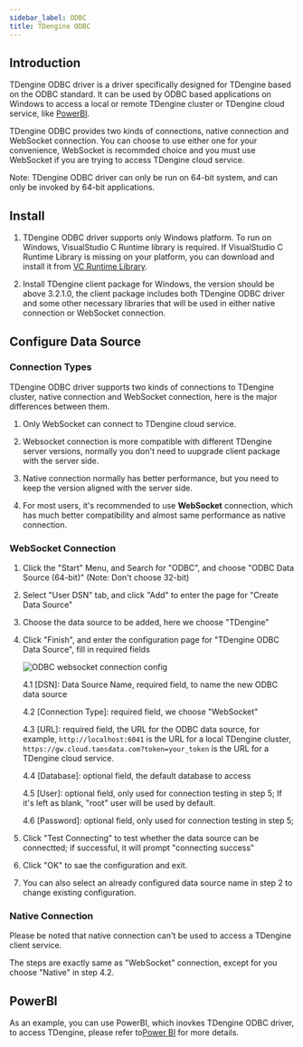 ```yaml
---
sidebar_label: ODBC
title: TDengine ODBC
---
```



## Introduction

TDengine ODBC driver is a driver specifically designed for TDengine based on the ODBC standard. It can be used by ODBC based applications on Windows to access a local or remote TDengine cluster or TDengine cloud service, like [PowerBI](https://powerbi.microsoft.com).

TDengine ODBC provides two kinds of connections, native connection and WebSocket connection. You can choose to use either one for your convenience, WebSocket is recommded choice and you must use WebSocket if you are trying to access TDengine cloud service. 

Note: TDengine ODBC driver can only be run on 64-bit system, and can only be invoked by 64-bit applications.


## Install

1.  TDengine ODBC driver supports only Windows platform. To run on Windows, VisualStudio C Runtime library is required. If VisualStudio C Runtime Library is missing on your platform, you can download and install it from [VC Runtime Library](https://learn.microsoft.com/en-us/cpp/windows/latest-supported-vc-redist?view=msvc-170). 

2. Install TDengine client package for Windows, the version should be above 3.2.1.0, the client package includes both TDengine ODBC driver and some other necessary libraries that will be used in either native connection or WebSocket connection.

## Configure Data Source

### Connection Types

TDengine ODBC driver supports two kinds of connections to TDengine cluster, native connection and WebSocket connection, here is the major differences between them.

1. Only WebSocket can connect to TDengine cloud service. 

2. Websocket connection is more compatible with different TDengine server versions, normally you don't need to uupgrade client package with the server side.

3. Native connection normally has better performance, but you need to keep the version aligned with the server side.

4. For most users, it's recommended to use **WebSocket** connection, which has much better compatibility and almost same performance as native connection. 

### WebSocket Connection

1. Click the "Start" Menu, and Search for "ODBC", and choose "ODBC Data Source (64-bit)" (Note: Don't choose 32-bit)

2. Select "User DSN" tab, and click "Add" to enter the page for "Create Data Source"

3. Choose the data source to be added, here we choose "TDengine"

4. Click "Finish", and enter the configuration page for "TDengine ODBC Data Source", fill in required fields

    ![ODBC websocket connection config](./assets/odbc-ws-config-zh.webp)

    4.1 [DSN]: Data Source Name, required field, to name the new ODBC data source

    4.2 [Connection Type]: required field, we choose "WebSocket"

    4.3 [URL]: required field, the URL for the ODBC data source, for example, `http://localhost:6041` is the URL for a local TDengine cluster, `https://gw.cloud.taosdata.com?token=your_token` is the URL for a TDengine cloud service.

    4.4 [Database]: optional field, the default database to access

    4.5 [User]: optional field, only used for connection testing in step 5; If it's left as blank, "root" user will be used by default.

    4.6 [Password]: optional field, only used for connection testing in step 5; 

5. Click "Test Connecting" to test whether the data source can be connectted; if successful, it will prompt "connecting success"

6. Click "OK" to sae the configuration and exit.

7. You can also select an already configured data source name in step 2 to change existing configuration.

### Native Connection

Please be noted that native connection can't be used to access a TDengine client service. 

The steps are exactly same as "WebSocket" connection, except for you choose "Native" in step 4.2.


## PowerBI

As an example, you can use PowerBI, which inovkes TDengine ODBC driver, to access TDengine, please refer to[Power BI](../../third-party/powerbi) for more details.
